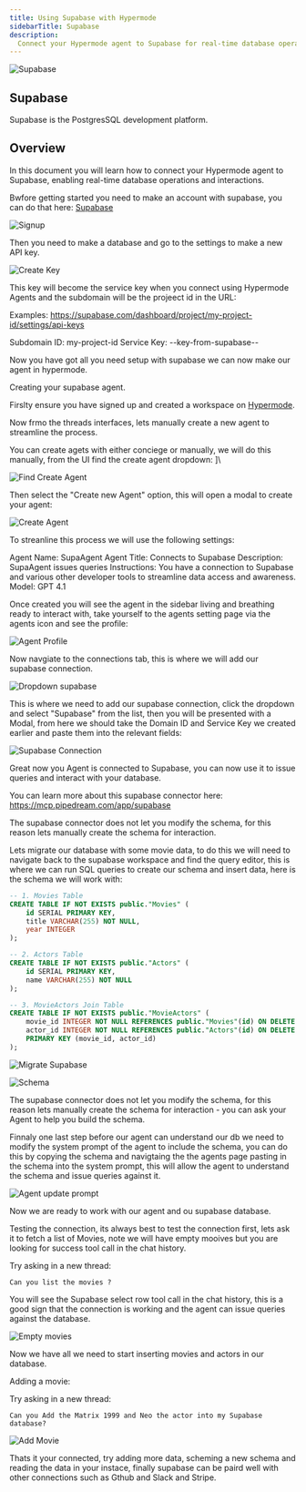 ```yaml
---
title: Using Supabase with Hypermode
sidebarTitle: Supabase
description:
  Connect your Hypermode agent to Supabase for real-time database operations
---
```


<div className="flex items-center gap-3 mb-6">
  <img
    src="/images/agents/connections/icons/supabase.svg"
    alt="Supabase"
    width={48}
    height={48}
  />
  <div>
    <h2 className="text-2xl font-bold m-0">Supabase</h2>
    <p className="text-gray-600 m-0">
      Supabase is the PostgresSQL development platform.
    </p>
  </div>
</div>

## Overview

In this document you will learn how to connect your Hypermode agent to Supabase,
enabling real-time database operations and interactions.

Bwfore getting started you need to make an account with supabase, you can do
that here: [Supabase](https://supabase.com/)

![Signup](/images//connections/supabase/signup-supabase.png)

Then you need to make a database and go to the settings to make a new API key.

![Create Key](/images/connections/supabase/create-key.png)

This key will become the service key when you connect using Hypermode Agents and
the subdomain will be the projeect id in the URL:

Examples: https://supabase.com/dashboard/project/my-project-id/settings/api-keys

Subdomain ID: my-project-id Service Key: --key-from-supabase--

Now you have got all you need setup with supabase we can now make our agent in
hypermode.

Creating your supabase agent.

Firslty ensure you have signed up and created a workspace on
[Hypermode](https://hypermode.com/).

Now frmo the threads interfaces, lets manually create a new agent to streamline
the process.

You can create agets with either conciege or manually, we will do this manually,
from the UI find the create agent dropdown: ]\

![Find Create Agent](/images/connections/supabase/navigate-create-agent.png)

Then select the "Create new Agent" option, this will open a modal to create your
agent:

![Create Agent](/images/connections/supabase/create-agent-modal.png)

To streanline this process we will use the following settings:

Agent Name: SupaAgent Agent Title: Connects to Supabase Description: SupaAgent
issues queries Instructions: You have a connection to Supabase and various other
developer tools to streamline data access and awareness. Model: GPT 4.1

Once created you will see the agent in the sidebar living and breathing ready to
interact with, take yourself to the agents setting page via the agents icon and
see the profile:

![Agent Profile](/images/connections/supabase/agent-profile.png)

Now navgiate to the connections tab, this is where we will add our supabase
connection.

![Dropdown supabase](/images/connections/supabase/add-supabase-connection.png)

This is where we need to add our supabase connection, click the dropdown and
select "Supabase" from the list, then you will be presented with a Modal, from
here we should take the Domain ID and Service Key we created earlier and paste
them into the relevant fields:

![Supabase Connection](/images/connections/supabase/supabase-connection-modal.png)

Great now you Agent is connected to Supabase, you can now use it to issue
queries and interact with your database.

You can learn more about this supabase connector here:
https://mcp.pipedream.com/app/supabase

<Note>
  The supabase connector does not let you modify the schema, for this reason
  lets manually create the schema for interaction.
</Note>

Lets migrate our database with some movie data, to do this we will need to
navigate back to the supabase workspace and find the query editor, this is where
we can run SQL queries to create our schema and insert data, here is the schema
we will work with:

```sql
-- 1. Movies Table
CREATE TABLE IF NOT EXISTS public."Movies" (
    id SERIAL PRIMARY KEY,
    title VARCHAR(255) NOT NULL,
    year INTEGER
);

-- 2. Actors Table
CREATE TABLE IF NOT EXISTS public."Actors" (
    id SERIAL PRIMARY KEY,
    name VARCHAR(255) NOT NULL
);

-- 3. MovieActors Join Table
CREATE TABLE IF NOT EXISTS public."MovieActors" (
    movie_id INTEGER NOT NULL REFERENCES public."Movies"(id) ON DELETE CASCADE,
    actor_id INTEGER NOT NULL REFERENCES public."Actors"(id) ON DELETE CASCADE,
    PRIMARY KEY (movie_id, actor_id)
);
```

![Migrate Supabase](/images/connections/supabase/migrate.png)

![Schema](/images/connections/supabase/supabase-schema.png)

<Note>
  The supabase connector does not let you modify the schema, for this reason
  lets manually create the schema for interaction - you can ask your Agent to
  help you build the schema.
</Note>

Finnaly one last step before our agent can understand our db we need to modify
the system prompt of the agent to include the schema, you can do this by copying
the schema and navigtaing the the agents page pasting in the schema into the
system prompt, this will allow the agent to understand the schema and issue
queries against it.

![Agent update prompt](/images/connections/supabase/agent-update-prompt.png)

Now we are ready to work with our agent and ou supabase database.

Testing the connection, its always best to test the connection first, lets ask
it to fetch a list of Movies, note we will have empty mooives but you are
looking for success tool call in the chat history.

Try asking in a new thread:

```text
Can you list the movies ?
```

You will see the Supabase select row tool call in the chat history, this is a
good sign that the connection is working and the agent can issue queries against
the database.

![Empty movies](/images/connections/supabase/empty-movies.png)

Now we have all we need to start inserting movies and actors in our database.

Adding a movie:

Try asking in a new thread:

```text
Can you Add the Matrix 1999 and Neo the actor into my Supabase database?
```

![Add Movie](/images/connections/supabase/add-matrix.png)

Thats it your connected, try adding more data, scheming a new schema and reading
the data in your instace, finally supabase can be paird well with other
connections such as Gthub and Slack and Stripe.
